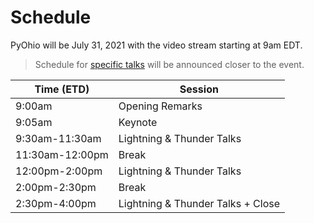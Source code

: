 <Seo title="PyOhio Schedule" />

# Schedule

PyOhio will be July 31, 2021 with the video stream starting at 9am EDT.

> Schedule for [specific talks](/program/talks) will be announced closer to the event.

| Time (ETD)      | Session                           |
| --------------- | --------------------------------- |
| 9:00am          | Opening Remarks                   |
| 9:05am          | Keynote                           |
| 9:30am-11:30am  | Lightning & Thunder Talks         |
| 11:30am-12:00pm | Break                             |
| 12:00pm-2:00pm  | Lightning & Thunder Talks         |
| 2:00pm-2:30pm   | Break                             |
| 2:30pm-4:00pm   | Lightning & Thunder Talks + Close |

